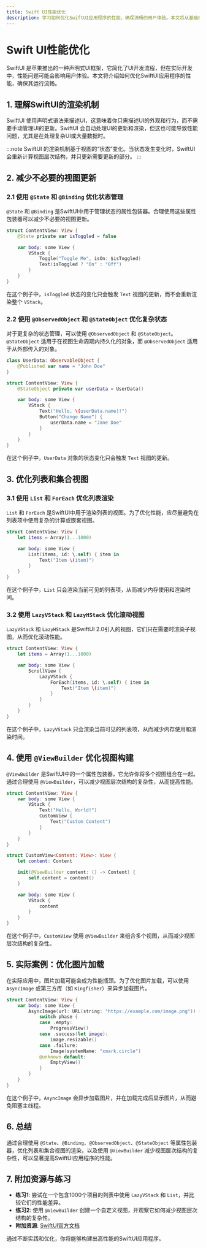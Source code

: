 ```yaml
---
title: Swift UI性能优化
description: 学习如何优化SwiftUI应用程序的性能，确保流畅的用户体验。本文将从基础概念到实际案例，逐步讲解性能优化的技巧。
---
```


# Swift UI性能优化

SwiftUI 是苹果推出的一种声明式UI框架，它简化了UI开发流程，但在实际开发中，性能问题可能会影响用户体验。本文将介绍如何优化SwiftUI应用程序的性能，确保其运行流畅。

## 1. 理解SwiftUI的渲染机制

SwiftUI 使用声明式语法来描述UI，这意味着你只需描述UI的外观和行为，而不需要手动管理UI的更新。SwiftUI 会自动处理UI的更新和渲染，但这也可能导致性能问题，尤其是在处理复杂UI或大量数据时。

:::note
SwiftUI 的渲染机制基于视图的“状态”变化。当状态发生变化时，SwiftUI 会重新计算视图层次结构，并只更新需要更新的部分。
:::

## 2. 减少不必要的视图更新

### 2.1 使用 `@State` 和 `@Binding` 优化状态管理

`@State` 和 `@Binding` 是SwiftUI中用于管理状态的属性包装器。合理使用这些属性包装器可以减少不必要的视图更新。

```swift
struct ContentView: View {
    @State private var isToggled = false

    var body: some View {
        VStack {
            Toggle("Toggle Me", isOn: $isToggled)
            Text(isToggled ? "On" : "Off")
        }
    }
}
```

在这个例子中，`isToggled` 状态的变化只会触发 `Text` 视图的更新，而不会重新渲染整个 `VStack`。

### 2.2 使用 `@ObservedObject` 和 `@StateObject` 优化复杂状态

对于更复杂的状态管理，可以使用 `@ObservedObject` 和 `@StateObject`。`@StateObject` 适用于在视图生命周期内持久化的对象，而 `@ObservedObject` 适用于从外部传入的对象。

```swift
class UserData: ObservableObject {
    @Published var name = "John Doe"
}

struct ContentView: View {
    @StateObject private var userData = UserData()

    var body: some View {
        VStack {
            Text("Hello, \(userData.name)!")
            Button("Change Name") {
                userData.name = "Jane Doe"
            }
        }
    }
}
```

在这个例子中，`UserData` 对象的状态变化只会触发 `Text` 视图的更新。

## 3. 优化列表和集合视图

### 3.1 使用 `List` 和 `ForEach` 优化列表渲染

`List` 和 `ForEach` 是SwiftUI中用于渲染列表的视图。为了优化性能，应尽量避免在列表项中使用复杂的计算或嵌套视图。

```swift
struct ContentView: View {
    let items = Array(1...1000)

    var body: some View {
        List(items, id: \.self) { item in
            Text("Item \(item)")
        }
    }
}
```

在这个例子中，`List` 只会渲染当前可见的列表项，从而减少内存使用和渲染时间。

### 3.2 使用 `LazyVStack` 和 `LazyHStack` 优化滚动视图

`LazyVStack` 和 `LazyHStack` 是SwiftUI 2.0引入的视图，它们只在需要时渲染子视图，从而优化滚动性能。

```swift
struct ContentView: View {
    let items = Array(1...1000)

    var body: some View {
        ScrollView {
            LazyVStack {
                ForEach(items, id: \.self) { item in
                    Text("Item \(item)")
                }
            }
        }
    }
}
```

在这个例子中，`LazyVStack` 只会渲染当前可见的列表项，从而减少内存使用和渲染时间。

## 4. 使用 `@ViewBuilder` 优化视图构建

`@ViewBuilder` 是SwiftUI中的一个属性包装器，它允许你将多个视图组合在一起。通过合理使用 `@ViewBuilder`，可以减少视图层次结构的复杂性，从而提高性能。

```swift
struct ContentView: View {
    var body: some View {
        VStack {
            Text("Hello, World!")
            CustomView {
                Text("Custom Content")
            }
        }
    }
}

struct CustomView<Content: View>: View {
    let content: Content

    init(@ViewBuilder content: () -> Content) {
        self.content = content()
    }

    var body: some View {
        VStack {
            content
        }
    }
}
```

在这个例子中，`CustomView` 使用 `@ViewBuilder` 来组合多个视图，从而减少视图层次结构的复杂性。

## 5. 实际案例：优化图片加载

在实际应用中，图片加载可能会成为性能瓶颈。为了优化图片加载，可以使用 `AsyncImage` 或第三方库（如 `Kingfisher`）来异步加载图片。

```swift
struct ContentView: View {
    var body: some View {
        AsyncImage(url: URL(string: "https://example.com/image.png")) { phase in
            switch phase {
            case .empty:
                ProgressView()
            case .success(let image):
                image.resizable()
            case .failure:
                Image(systemName: "xmark.circle")
            @unknown default:
                EmptyView()
            }
        }
    }
}
```

在这个例子中，`AsyncImage` 会异步加载图片，并在加载完成后显示图片，从而避免阻塞主线程。

## 6. 总结

通过合理使用 `@State`、`@Binding`、`@ObservedObject`、`@StateObject` 等属性包装器，优化列表和集合视图的渲染，以及使用 `@ViewBuilder` 减少视图层次结构的复杂性，可以显著提高SwiftUI应用程序的性能。

## 7. 附加资源与练习

- **练习1**: 尝试在一个包含1000个项目的列表中使用 `LazyVStack` 和 `List`，并比较它们的性能差异。
- **练习2**: 使用 `@ViewBuilder` 创建一个自定义视图，并观察它如何减少视图层次结构的复杂性。
- **附加资源**: [SwiftUI官方文档](https://developer.apple.com/documentation/swiftui/)

通过不断实践和优化，你将能够构建出高性能的SwiftUI应用程序。